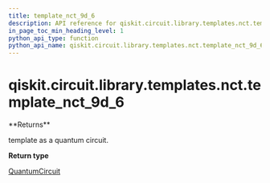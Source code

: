 ```yaml
---
title: template_nct_9d_6
description: API reference for qiskit.circuit.library.templates.nct.template_nct_9d_6
in_page_toc_min_heading_level: 1
python_api_type: function
python_api_name: qiskit.circuit.library.templates.nct.template_nct_9d_6
---
```


<span id="qiskit-circuit-library-templates-nct-template-nct-9d-6" />

# qiskit.circuit.library.templates.nct.template\_nct\_9d\_6

<Function id="qiskit.circuit.library.templates.nct.template_nct_9d_6" isDedicatedPage={true} github="https://github.com/qiskit/qiskit/tree/stable/0.16/qiskit/circuit/library/templates/nct/template_nct_9d_6.py" signature="template_nct_9d_6()">
  **Returns**

  template as a quantum circuit.

  **Return type**

  [QuantumCircuit](qiskit.circuit.QuantumCircuit "qiskit.circuit.QuantumCircuit")
</Function>

